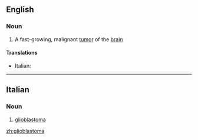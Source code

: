 ==English==

===Noun===
{{wikipedia}}
{{en-noun}}

# A fast-growing, malignant [[tumor]] of the [[brain]]

====Translations====
{{trans-top}}
* Italian: {{t-|it|glioblastoma|m}}
{{trans-mid}}
{{trans-bottom}}

----

==Italian==

===Noun===
{{wikipedia|lang=it}}
{{it-noun|glioblastom|m|a|i}}

# {{oncology|lang=it}} [[#English|glioblastoma]]

[[zh:glioblastoma]]